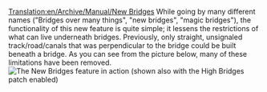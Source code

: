 [[Translation:en/Archive/Manual/New Bridges]]
While going by many different names ("Bridges over many things", "new bridges", "magic bridges"), the functionality of this new feature is quite simple; it lessens the restrictions of what can live underneath bridges.  Previously, only straight, unsignaled track/road/canals that was perpendicular to the bridge could be built beneath a bridge.  As you can see from the picture below, many of these limitations have been removed.
[[File:en/Manual/Bridges2 833.png|frame|center|The New Bridges feature in action (shown also with the High Bridges patch enabled)]]